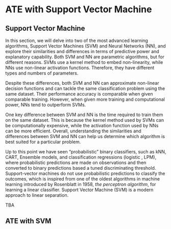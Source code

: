 

# ATE with Support Vector Machine

## Support Vector Machine

In this section, we will delve into two of the most advanced learning algorithms, Support Vector Machines (SVM) and Neural Networks (NN), and explore their similarities and differences in terms of predictive power and explanatory capability. Both SVM and NN are parametric algorithms, but for different reasons. SVMs use a kernel method to embed non-linearity, while NNs use non-linear activation functions. Therefore, they have different types and numbers of parameters.

Despite these differences, both SVM and NN can approximate non-linear decision functions and can tackle the same classification problem using the same dataset. Their performance accuracy is comparable when given comparable training. However, when given more training and computational power, NNs tend to outperform SVMs.

One key difference between SVM and NN is the time required to train them on the same dataset. This is because the kernel method used by SVMs can be computationally expensive, while the activation function used by NNs can be more efficient. Overall, understanding the similarities and differences between SVM and NN can help us determine which algorithm is best suited for a particular problem.

Up to this point we have seen "probabilistic" binary classifiers, such as kNN, CART, Ensemble models, and classification regressions (logistic , LPM), where probabilistic predictions are made on observations and then converted to binary predictions based a tuned discriminating threshold.   Support-vector machines do not use probabilistic predictions to classify the outcomes, which is inspired from one of the oldest algorithms in machine learning introduced by Rosenblatt in 1958, *the perceptron algorithm*, for learning a linear classifier. Support Vector Machine (SVM) is a modern approach to linear separation.   

TBA

## ATE with SVM
  

